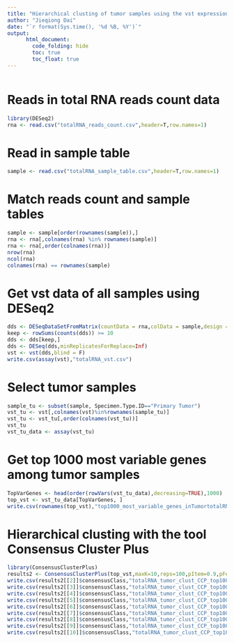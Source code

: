 ```yaml
---
title: "Hierarchical clusting of tumor samples using the vst expression data of top 1000 most variable genes with the tool the Consensus Cluster Plus"
author: "Jieqiong Dai"
date: "`r format(Sys.time(), '%d %B, %Y')`"
output: 
      html_document:
        code_folding: hide
        toc: true
        toc_float: true
---
```


```r
```

# Reads in total RNA reads count data
```r
library(DESeq2)
rna <- read.csv("totalRNA_reads_count.csv",header=T,row.names=1)
```

# Read in sample table
```r
sample <- read.csv("totalRNA_sample_table.csv",header=T,row.names=1)
```

# Match reads count and sample tables
```r
sample <- sample[order(rownames(sample)),]
rna <- rna[,colnames(rna) %in% rownames(sample)]
rna <- rna[,order(colnames(rna))]
nrow(rna)
ncol(rna)
colnames(rna) == rownames(sample)
```

# Get vst data of all samples using DESeq2
```r
dds <- DESeqDataSetFromMatrix(countData = rna,colData = sample,design = ~ Phase + Sex + probality + FinalDriverPathway.10Jan2020)
keep <- rowSums(counts(dds)) >= 10
dds <- dds[keep,]
dds <- DESeq(dds,minReplicatesForReplace=Inf)
vst <- vst(dds,blind = F)
write.csv(assay(vst),"totalRNA_vst.csv")
```

# Select tumor samples
```r
sample_tu <- subset(sample, Specimen.Type.ID=="Primary Tumor")
vst_tu <- vst[,colnames(vst)%in%rownames(sample_tu)]
vst_tu <- vst_tu[,order(colnames(vst_tu))]
vst_tu
vst_tu_data <- assay(vst_tu)
```

# Get top 1000 most variable genes among tumor samples
```r
TopVarGenes <- head(order(rowVars(vst_tu_data),decreasing=TRUE),1000)
top_vst <- vst_tu_data[TopVarGenes, ]
write.csv(rownames(top_vst),"top1000_most_variable_genes_inTumortotalRNA.csv")
```

# Hierarchical clusting with the tool Consensus Cluster Plus
```r
library(ConsensusClusterPlus)
results2 <- ConsensusClusterPlus(top_vst,maxK=10,reps=100,pItem=0.9,pFeature=1,clusterAlg="hc",distance="pearson",plot="png",title="top1000_most_variable_genes_totalRNA_tumor_sample_clustering_CCP")
write.csv(results2[[2]]$consensusClass,"totalRNA_tumor_clust_CCP_top1000mostvariable_k2.csv")
write.csv(results2[[3]]$consensusClass,"totalRNA_tumor_clust_CCP_top1000mostvariable_k3.csv")
write.csv(results2[[4]]$consensusClass,"totalRNA_tumor_clust_CCP_top1000mostvariable_k4.csv")
write.csv(results2[[5]]$consensusClass,"totalRNA_tumor_clust_CCP_top1000mostvariable_k5.csv")
write.csv(results2[[6]]$consensusClass,"totalRNA_tumor_clust_CCP_top1000mostvariable_k6.csv")
write.csv(results2[[7]]$consensusClass,"totalRNA_tumor_clust_CCP_top1000mostvariable_k7.csv")
write.csv(results2[[8]]$consensusClass,"totalRNA_tumor_clust_CCP_top1000mostvariable_k8.csv")
write.csv(results2[[9]]$consensusClass,"totalRNA_tumor_clust_CCP_top1000mostvariable_k9.csv")
write.csv(results2[[10]]$consensusClass,"totalRNA_tumor_clust_CCP_top1000mostvariable_k10.csv")
```
